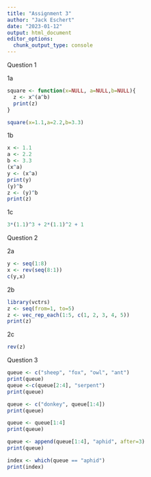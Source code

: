 ```yaml
---
title: "Assignment 3"
author: "Jack Eschert"
date: "2023-01-12"
output: html_document
editor_options: 
  chunk_output_type: console
---
```


Question 1

1a
```r
square <- function(x=NULL, a=NULL,b=NULL){
  z <- x^(a^b)
  print(z)
}

square(x=1.1,a=2.2,b=3.3)
```

1b
```r
x <- 1.1 
a <- 2.2
b <- 3.3 
(x^a)
y <- (x^a)
print(y)
(y)^b
z <- (y)^b
print(z)
```
1c
```r
3*(1.1)^3 + 2*(1.1)^2 + 1
```

Question 2

2a
```r
y <- seq(1:8)
x <- rev(seq(8:1))
c(y,x)
```

2b
```r
library(vctrs)
z <- seq(from=1, to=5)
z <- vec_rep_each(1:5, c(1, 2, 3, 4, 5))
print(z)
```

2c
```r
rev(z)
```

Question 3
```r
queue <- c("sheep", "fox", "owl", "ant")
print(queue)
queue <-c(queue[2:4], "serpent")
print(queue)

queue <- c("donkey", queue[1:4])
print(queue)

queue <- queue[1:4]
print(queue)

queue <- append(queue[1:4], "aphid", after=3)
print(queue)

index <- which(queue == "aphid")
print(index)
```

